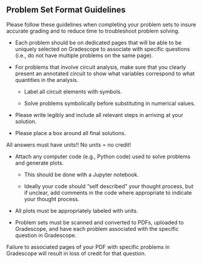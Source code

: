 ## Problem Set Format Guidelines

Please follow these guidelines when completing your problem sets to insure
accurate grading and to reduce time to troubleshoot problem solving.

- Each problem should be on dedicated pages that will be able to be uniquely
selected on Gradescope to associate with specific questions (i.e., do not have
multiple problems on the same page).

- For problems that involve circuit analysis, make sure that you clearly present
an annotated circuit to show what variables correspond to what quantities in the
analysis.

    - Label all circuit elements with symbols.  

    - Solve problems symbolically before substituting in numerical values.

- Please write legibly and include all relevant steps in arriving at your solution.

- Please place a box around all final solutions.

::: callout-important
All answers must have units!!  No units = no credit!
:::

- Attach any computer code (e.g., Python code) used to solve problems and generate plots.  

    - This should be done with a Jupyter notebook.

    - Ideally your code should "self described" your thought process, but if
    unclear, add comments in the code where appropriate to indicate your
    thought process.

- All plots must be appropriately labeled with units.

- Problem sets must be scanned and converted to PDFs, uploaded to Gradescope,
and have each problem associated with the specific question in Gradescope.

::: callout-warning
Failure to associated pages of your PDF with specific problems in Gradescope
will result in loss of credit for that question.
:::
